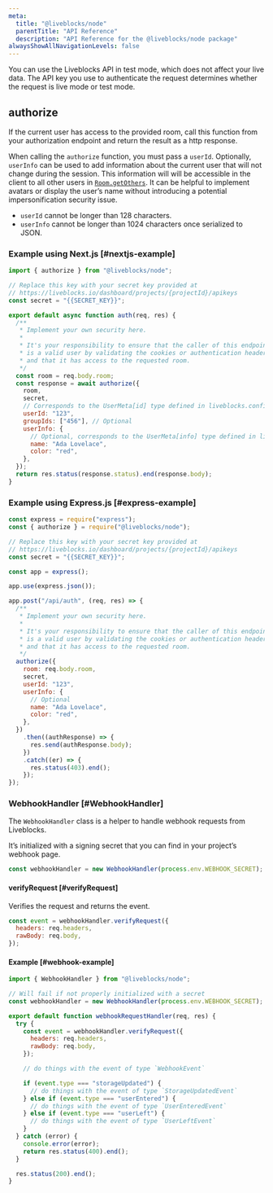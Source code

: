 ```yaml
---
meta:
  title: "@liveblocks/node"
  parentTitle: "API Reference"
  description: "API Reference for the @liveblocks/node package"
alwaysShowAllNavigationLevels: false
---
```


You can use the Liveblocks API in test mode, which does not affect your live
data. The API key you use to authenticate the request determines whether the
request is live mode or test mode.

## authorize

If the current user has access to the provided room, call this function from
your authorization endpoint and return the result as a http response.

When calling the `authorize` function, you must pass a `userId`. Optionally,
`userInfo` can be used to add information about the current user that will not
change during the session. This information will will be accessible in the
client to all other users in [`Room.getOthers`][]. It can be helpful to
implement avatars or display the user’s name without introducing a potential
impersonification security issue.

- `userId` cannot be longer than 128 characters.
- `userInfo` cannot be longer than 1024 characters once serialized to JSON.

### Example using Next.js [#nextjs-example]

```js
import { authorize } from "@liveblocks/node";

// Replace this key with your secret key provided at
// https://liveblocks.io/dashboard/projects/{projectId}/apikeys
const secret = "{{SECRET_KEY}}";

export default async function auth(req, res) {
  /**
   * Implement your own security here.
   *
   * It's your responsibility to ensure that the caller of this endpoint
   * is a valid user by validating the cookies or authentication headers
   * and that it has access to the requested room.
   */
  const room = req.body.room;
  const response = await authorize({
    room,
    secret,
    // Corresponds to the UserMeta[id] type defined in liveblocks.config.ts
    userId: "123",
    groupIds: ["456"], // Optional
    userInfo: {
      // Optional, corresponds to the UserMeta[info] type defined in liveblocks.config.ts
      name: "Ada Lovelace",
      color: "red",
    },
  });
  return res.status(response.status).end(response.body);
}
```

### Example using Express.js [#express-example]

```js
const express = require("express");
const { authorize } = require("@liveblocks/node");

// Replace this key with your secret key provided at
// https://liveblocks.io/dashboard/projects/{projectId}/apikeys
const secret = "{{SECRET_KEY}}";

const app = express();

app.use(express.json());

app.post("/api/auth", (req, res) => {
  /**
   * Implement your own security here.
   *
   * It's your responsibility to ensure that the caller of this endpoint
   * is a valid user by validating the cookies or authentication headers
   * and that it has access to the requested room.
   */
  authorize({
    room: req.body.room,
    secret,
    userId: "123",
    userInfo: {
      // Optional
      name: "Ada Lovelace",
      color: "red",
    },
  })
    .then((authResponse) => {
      res.send(authResponse.body);
    })
    .catch((er) => {
      res.status(403).end();
    });
});
```

### WebhookHandler [#WebhookHandler]

The `WebhookHandler` class is a helper to handle webhook requests from
Liveblocks.

It’s initialized with a signing secret that you can find in your project’s
webhook page.

```js
const webhookHandler = new WebhookHandler(process.env.WEBHOOK_SECRET);
```

#### verifyRequest [#verifyRequest]

Verifies the request and returns the event.

```js
const event = webhookHandler.verifyRequest({
  headers: req.headers,
  rawBody: req.body,
});
```

#### Example [#webhook-example]

```js
import { WebhookHandler } from "@liveblocks/node";

// Will fail if not properly initialized with a secret
const webhookHandler = new WebhookHandler(process.env.WEBHOOK_SECRET);

export default function webhookRequestHandler(req, res) {
  try {
    const event = webhookHandler.verifyRequest({
      headers: req.headers,
      rawBody: req.body,
    });

    // do things with the event of type `WebhookEvent`

    if (event.type === "storageUpdated") {
      // do things with the event of type `StorageUpdatedEvent`
    } else if (event.type === "userEntered") {
      // do things with the event of type `UserEnteredEvent`
    } else if (event.type === "userLeft") {
      // do things with the event of type `UserLeftEvent`
    }
  } catch (error) {
    console.error(error);
    return res.status(400).end();
  }

  res.status(200).end();
}
```

[`room.getothers`]: /docs/api-reference/liveblocks-client#Room.getOthers

